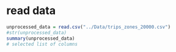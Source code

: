 
# read data

```r
unprocessed_data = read.csv("../Data/trips_zones_20000.csv")
#str(unprocessed_data)
summary(unprocessed_data)
# selected list of columns

```
